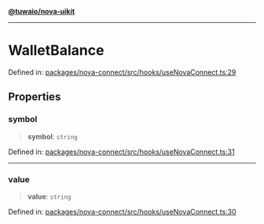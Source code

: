 [**@tuwaio/nova-uikit**](../../../../README.md)

***

# WalletBalance

Defined in: [packages/nova-connect/src/hooks/useNovaConnect.ts:29](https://github.com/TuwaIO/nova-uikit/blob/f2958e51326c67d41831eae4018ad5f8f6b2999f/packages/nova-connect/src/hooks/useNovaConnect.ts#L29)

## Properties

### symbol

> **symbol**: `string`

Defined in: [packages/nova-connect/src/hooks/useNovaConnect.ts:31](https://github.com/TuwaIO/nova-uikit/blob/f2958e51326c67d41831eae4018ad5f8f6b2999f/packages/nova-connect/src/hooks/useNovaConnect.ts#L31)

***

### value

> **value**: `string`

Defined in: [packages/nova-connect/src/hooks/useNovaConnect.ts:30](https://github.com/TuwaIO/nova-uikit/blob/f2958e51326c67d41831eae4018ad5f8f6b2999f/packages/nova-connect/src/hooks/useNovaConnect.ts#L30)
